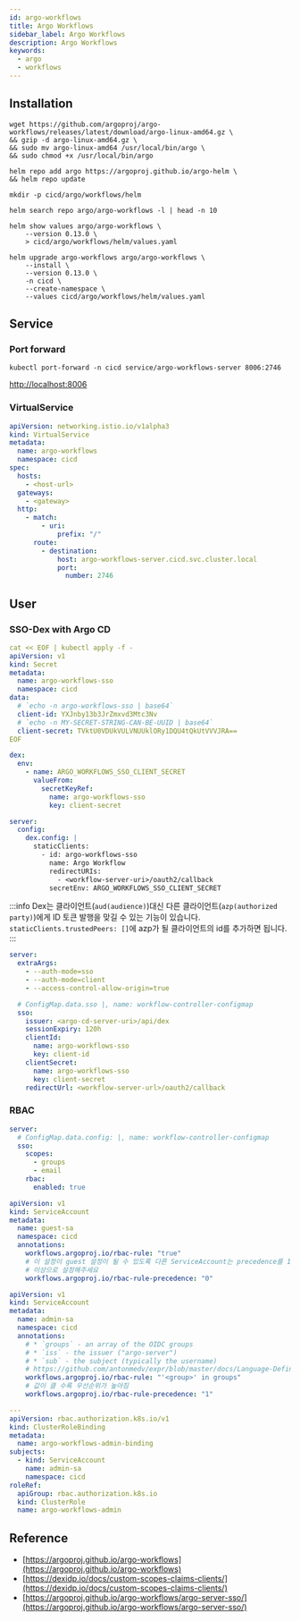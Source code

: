 ```yaml
---
id: argo-workflows
title: Argo Workflows
sidebar_label: Argo Workflows
description: Argo Workflows
keywords:
  - argo
  - workflows
---
```


## Installation

```shell
wget https://github.com/argoproj/argo-workflows/releases/latest/download/argo-linux-amd64.gz \
&& gzip -d argo-linux-amd64.gz \
&& sudo mv argo-linux-amd64 /usr/local/bin/argo \
&& sudo chmod +x /usr/local/bin/argo
```

```shell
helm repo add argo https://argoproj.github.io/argo-helm \
&& helm repo update
```

```shell
mkdir -p cicd/argo/workflows/helm
```

```shell
helm search repo argo/argo-workflows -l | head -n 10
```

```shell
helm show values argo/argo-workflows \
    --version 0.13.0 \
    > cicd/argo/workflows/helm/values.yaml
```

```shell
helm upgrade argo-workflows argo/argo-workflows \
    --install \
    --version 0.13.0 \
    -n cicd \
    --create-namespace \
    --values cicd/argo/workflows/helm/values.yaml
```

## Service

### Port forward

```shell
kubectl port-forward -n cicd service/argo-workflows-server 8006:2746
```

[http://localhost:8006](http://localhost:8006)

### VirtualService

```yaml title="cicd/argo/workflows/base/virtual-service.yaml" {8,10}
apiVersion: networking.istio.io/v1alpha3
kind: VirtualService
metadata:
  name: argo-workflows
  namespace: cicd
spec:
  hosts:
    - <host-url>
  gateways:
    - <gateway>
  http:
    - match:
        - uri:
            prefix: "/"
      route:
        - destination:
            host: argo-workflows-server.cicd.svc.cluster.local
            port:
              number: 2746
```

## User

### SSO-Dex with Argo CD

```yaml
cat << EOF | kubectl apply -f -
apiVersion: v1
kind: Secret
metadata:
  name: argo-workflows-sso
  namespace: cicd
data:
  # `echo -n argo-workflows-sso | base64`
  client-id: YXJnby13b3JrZmxvd3Mtc3Nv
  # `echo -n MY-SECRET-STRING-CAN-BE-UUID | base64`
  client-secret: TVktU0VDUkVULVNUUklORy1DQU4tQkUtVVVJRA==
EOF
```

```yaml title="cicd/argo/cd/helm/values.yaml"
dex:
  env:
    - name: ARGO_WORKFLOWS_SSO_CLIENT_SECRET
      valueFrom:
        secretKeyRef:
          name: argo-workflows-sso
          key: client-secret

server:
  config:
    dex.config: |
      staticClients:
        - id: argo-workflows-sso
          name: Argo Workflow
          redirectURIs:
            - <workflow-server-uri>/oauth2/callback
          secretEnv: ARGO_WORKFLOWS_SSO_CLIENT_SECRET
```

:::info
Dex는 클라이언트(`aud(audience)`)대신 다른 클라이언트(`azp(authorized party)`)에게 ID 토큰 발행을 맞길 수 있는 기능이 있습니다. `staticClients.trustedPeers: []`에 azp가 될 클라이언트의 id를 추가하면 됩니다.
:::

```yaml title="cicd/argo/workflows/helm/values.yaml"
server:
  extraArgs:
    - --auth-mode=sso
    - --auth-mode=client
    - --access-control-allow-origin=true

  # ConfigMap.data.sso |, name: workflow-controller-configmap
  sso:
    issuer: <argo-cd-server-uri>/api/dex
    sessionExpiry: 120h
    clientId:
      name: argo-workflows-sso
      key: client-id
    clientSecret:
      name: argo-workflows-sso
      key: client-secret
    redirectUrl: <workflow-server-url>/oauth2/callback
```

### RBAC

```yaml title="cicd/argo/workflows/helm/values.yaml"
server:
  # ConfigMap.data.config: |, name: workflow-controller-configmap
  sso:
    scopes:
      - groups
      - email
    rbac:
      enabled: true
```

```yaml title="cicd/argo/workflows/base/guest-sa.yaml"
apiVersion: v1
kind: ServiceAccount
metadata:
  name: guest-sa
  namespace: cicd
  annotations:
    workflows.argoproj.io/rbac-rule: "true"
    # 이 설정이 guest 설정이 될 수 있도록 다른 ServiceAccount는 precedence를 1
    # 이상으로 설정해주세요
    workflows.argoproj.io/rbac-rule-precedence: "0"
```

```yaml title="cicd/argo/workflows/base/admin-sa.yaml"
apiVersion: v1
kind: ServiceAccount
metadata:
  name: admin-sa
  namespace: cicd
  annotations:
    # * `groups` - an array of the OIDC groups
    # * `iss` - the issuer ("argo-server")
    # * `sub` - the subject (typically the username)
    # https://github.com/antonmedv/expr/blob/master/docs/Language-Definition.md
    workflows.argoproj.io/rbac-rule: "'<group>' in groups"
    # 값이 클 수록 우선순위가 높아짐
    workflows.argoproj.io/rbac-rule-precedence: "1"

---
apiVersion: rbac.authorization.k8s.io/v1
kind: ClusterRoleBinding
metadata:
  name: argo-workflows-admin-binding
subjects:
  - kind: ServiceAccount
    name: admin-sa
    namespace: cicd
roleRef:
  apiGroup: rbac.authorization.k8s.io
  kind: ClusterRole
  name: argo-workflows-admin
```

## Reference

- [https://argoproj.github.io/argo-workflows](https://argoproj.github.io/argo-workflows)
- [https://dexidp.io/docs/custom-scopes-claims-clients/](https://dexidp.io/docs/custom-scopes-claims-clients/)
- [https://argoproj.github.io/argo-workflows/argo-server-sso/](https://argoproj.github.io/argo-workflows/argo-server-sso/)
